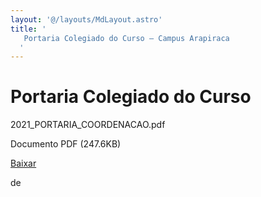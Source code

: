 ```yaml
---
layout: '@/layouts/MdLayout.astro'
title: '
   Portaria Colegiado do Curso — Campus Arapiraca
  '
---
```






Portaria Colegiado do Curso
===========================












 2021\_PORTARIA\_COORDENACAO.pdf
   

 Documento PDF
 (247.6KB)
 

<a class="btn btn-secondary download" href="https://arapiraca.ufal.br/graduacao/ciencia-da-computacao/documentos/portarias/colegiado-do-curso-de-ciencia-da-computacao/%40%40download/file/2021_PORTARIA_COORDENACAO.pdf">
 Baixar
</a>




























 de
 


















